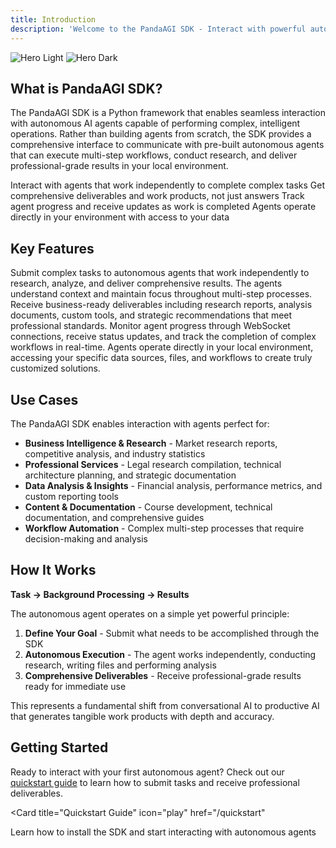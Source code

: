 ```yaml
---
title: Introduction
description: 'Welcome to the PandaAGI SDK - Interact with powerful autonomous AI agents'
---
```


<img
  className="block dark:hidden"
  src="/images/panda_agi_hero.png"
  alt="Hero Light"
/>
<img
  className="hidden dark:block"
  src="/images/panda_agi_hero.png"
  alt="Hero Dark"
/>

## What is PandaAGI SDK?

The PandaAGI SDK is a Python framework that enables seamless interaction with autonomous AI agents capable of performing complex, intelligent operations. Rather than building agents from scratch, the SDK provides a comprehensive interface to communicate with pre-built autonomous agents that can execute multi-step workflows, conduct research, and deliver professional-grade results in your local environment.

<CardGroup cols={2}>
  <Card
    title="Autonomous Operation"
    icon="robot"
  >
    Interact with agents that work independently to complete complex tasks
  </Card>
  <Card
    title="Professional Results"
    icon="trophy"
  >
    Get comprehensive deliverables and work products, not just answers
  </Card>
  <Card
    title="Real-time Monitoring"
    icon="bolt"
  >
    Track agent progress and receive updates as work is completed
  </Card>
  <Card
    title="Local Integration"
    icon="link"
  >
    Agents operate directly in your environment with access to your data
  </Card>
</CardGroup>

## Key Features

<AccordionGroup>
  <Accordion title="Task Assignment & Execution">
    Submit complex tasks to autonomous agents that work independently to research, analyze, and deliver comprehensive results. The agents understand context and maintain focus throughout multi-step processes.
  </Accordion>

  <Accordion title="Professional-Grade Outputs">
    Receive business-ready deliverables including research reports, analysis documents, custom tools, and strategic recommendations that meet professional standards.
  </Accordion>

  <Accordion title="Real-time Communication">
    Monitor agent progress through WebSocket connections, receive status updates, and track the completion of complex workflows in real-time.
  </Accordion>

  <Accordion title="Local Environment Access">
    Agents operate directly in your local environment, accessing your specific data sources, files, and workflows to create truly customized solutions.
  </Accordion>
</AccordionGroup>

## Use Cases

The PandaAGI SDK enables interaction with agents perfect for:

- **Business Intelligence & Research** - Market research reports, competitive analysis, and industry statistics
- **Professional Services** - Legal research compilation, technical architecture planning, and strategic documentation
- **Data Analysis & Insights** - Financial analysis, performance metrics, and custom reporting tools
- **Content & Documentation** - Course development, technical documentation, and comprehensive guides
- **Workflow Automation** - Complex multi-step processes that require decision-making and analysis

## How It Works

**Task → Background Processing → Results**

The autonomous agent operates on a simple yet powerful principle:

1. **Define Your Goal** - Submit what needs to be accomplished through the SDK
2. **Autonomous Execution** - The agent works independently, conducting research, writing files and performing analysis
3. **Comprehensive Deliverables** - Receive professional-grade results ready for immediate use

This represents a fundamental shift from conversational AI to productive AI that generates tangible work products with depth and accuracy.

## Getting Started

Ready to interact with your first autonomous agent? Check out our [quickstart guide](/quickstart) to learn how to submit tasks and receive professional deliverables.

<Card
  title="Quickstart Guide"
  icon="play"
  href="/quickstart"
>
  Learn how to install the SDK and start interacting with autonomous agents
</Card> 